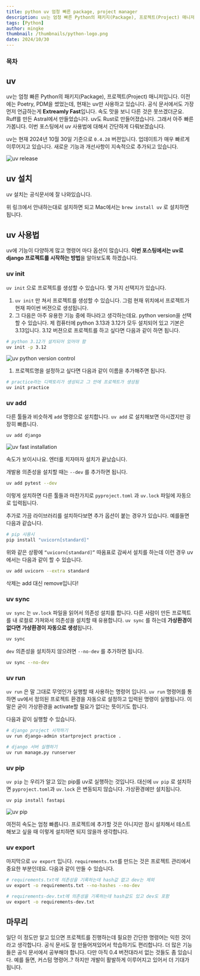 ```yaml
---
title: python uv 엄청 빠른 package, project manager
description: uv는 엄청 빠른 Python의 패키지(Package), 프로젝트(Project) 매니저입니다. Ruff를 만든 Astral에서 만들었습니다. uv도 Rust로 만들어졌습니다. 그래서 아주 빠른가봅니다. 이번 포스팅에서 uv 사용법에 대해서 간단하게 다뤄보겠습니다.
tags: [Python]
author: mingke
thumbnail: /thumbnails/python-logo.png
date: 2024/10/30
---
```


### 목차

## uv

uv는 엄청 빠른 Python의 패키지(Package), 프로젝트(Project) 매니저입니다. 이전에는 Poetry, PDM을 썼었는데, 현재는 uv만 사용하고 있습니다. 공식 문서에서도 가장 먼저 언급하는게 **Extreamly Fast**입니다. 속도 맛을 보니 다른 것은 못쓰겠더군요. Ruff를 만든 Astral에서 만들었습니다. uv도 Rust로 만들어졌습니다. 그래서 아주 빠른가봅니다. 이번 포스팅에서 uv 사용법에 대해서 간단하게 다뤄보겠습니다.

uv는 현재 2024년 10월 30일 기준으로 `0.4.28` 버젼입니다. 업데이트가 매우 빠르게 이루어지고 있습니다. 새로운 기능과 개선사항이 지속적으로 추가되고 있습니다.

<Image
  src="/python-uv/0.png"
  alt="uv release"
  caption="uv는 빠르게 업데이트 되는 중이네요"
  fullWidth={false}
/>

## uv 설치

uv 설치는 공식문서에 잘 나와있습니다.

<Link url="https://docs.astral.sh/uv/#getting-started" />

위 링크에서 안내하는대로 설치하면 되고 Mac에서는 `brew install uv` 로 설치하면 됩니다.

## uv 사용법

uv에 기능이 다양하게 많고 명령어 마다 옵션이 많습니다. **이번 포스팅에서는 uv로 django 프로젝트를 시작하는 방법**을 알아보도록 하겠습니다.

### uv init

`uv init` 으로 프로젝트를 생성할 수 있습니다. 몇 가지 선택지가 있습니다.

1. `uv init` 만 쳐서 프로젝트를 생성할 수 있습니다. 그럼 현재 위치에서 프로젝트가 현재 파이썬 버젼으로 생성됩니다.
2. 그 다음은 아주 유용한 기능 중에 하나라고 생각하는데요. python version을 선택할 수 있습니다. 제 컴퓨터에 python 3.13과 3.12가 모두 설치되어 있고 기본은 3.13입니다. 3.12 버젼으로 프로젝트를 하고 싶다면 다음과 같이 하면 됩니다.

```bash
# python 3.12가 설치되어 있어야 함
uv init -p 3.12
```

<Image
  src="/python-uv/01.png"
  alt="uv python version control"
  caption="uv로 python 버젼 쉽게 바꾸기 가능"
  fullWidth={false}
/>

1. 프로젝트명을 설정하고 싶다면 다음과 같이 이름을 추가해주면 됩니다.

```bash
# practice라는 디렉토리가 생성되고 그 안에 프로젝트가 생성됨
uv init practice
```

### uv add

다른 툴들과 비슷하게 `add` 명령으로 설치합니다. `uv add` 로 설치해보면 아시겠지만 굉장히 빠릅니다.

```bash
uv add django
```

<Image src="/python-uv/02.png" alt="uv fast installation" caption="uv의 빠른 설치 속도" />

속도가 보이시나요. 엔터를 치자마자 설치가 끝났습니다.

개발용 의존성을 설치할 때는 `--dev` 를 추가하면 됩니다.

```bash
uv add pytest --dev
```

이렇게 설치하면 다른 툴들과 마찬가지로 `pyproject.toml` 과 `uv.lock` 파일에 자동으로 입력됩니다.

추가로 가끔 라이브러리를 설치하다보면 추가 옵션이 붙는 경우가 있습니다. 예를들면 다음과 같습니다.

```bash
# pip 사용시
pip install "uvicorn[standard]"
```

위와 같은 상황에 `“uvicorn[standard]”` 따옴표로 감싸서 설치를 하는데 이런 경우 uv에서는 다음과 같이 할 수 있습니다.

```bash
uv add uvicorn --extra standard
```

<Callout emoji="💡">삭제는 add 대신 remove입니다!</Callout>

### uv sync

`uv sync` 는 `uv.lock` 파일을 읽어서 의존성 설치를 합니다. 다른 사람이 만든 프로젝트를 내 로컬로 가져와서 의존성을 설치할 때 유용합니다. `uv sync` 를 하는데 **가상환경이 없다면 가상환경이 자동으로 생성**됩니다.

```bash
uv sync
```

`dev` 의존성을 설치하지 않으려면 `--no-dev` 를 추가하면 됩니다.

```bash
uv sync --no-dev
```

### uv run

`uv run` 은 말 그대로 무엇인가 실행할 때 사용하는 명령어 입니다. `uv run` 명령어를 통하면 uv에서 정의된 프로젝트 환경을 자동으로 설정하고 입력된 명령이 실행됩니다. 이 말은 굳이 가상환경을 activate할 필요가 없다는 뜻이기도 합니다.

다음과 같이 실행할 수 있습니다.

```bash
# django project 시작하기
uv run django-admin startproject practice .

# django 서버 실행하기
uv run manage.py runserver
```

### uv pip

`uv pip` 는 우리가 알고 있는 pip를 uv로 실행하는 것입니다. 대신에 `uv pip` 로 설치하면 `pyproject.toml`과 `uv.lock` 은 변동되지 않습니다. 가상환경에만 설치됩니다.

```bash
uv pip install fastapi
```

<Image src="/python-uv/03.png" alt="uv pip" caption="uv pip로 설치하기" fullWidth={false} />

여전히 속도는 엄청 빠릅니다. 프로젝트에 추가할 것은 아니지만 잠시 설치해서 테스트해보고 싶을 때 이렇게 설치하면 되지 않을까 생각합니다.

### uv export

마지막으로 `uv export` 입니다. `requirements.txt`를 만드는 것은 프로젝트 관리에서 중요한 부분인데요. 다음과 같이 만들 수 있습니다.

```bash
# requirements.txt에 의존성을 기록하는데 hash값 없고 dev는 제외
uv export -o requirements.txt --no-hashes --no-dev

# requirements-dev.txt에 의존성을 기록하는데 hash값도 있고 dev도 포함
uv export -o requirements-dev.txt
```

## 마무리

일단 이 정도만 알고 있으면 프로젝트를 진행하는데 필요한 간단한 명령어는 익힌 것이라고 생각합니다. 공식 문서도 잘 만들어져있어서 학습하기도 편리합니다. 더 많은 기능들은 공식 문서에서 공부해야 합니다. 다만 아직 0.4 버전대라서 없는 것들도 좀 있습니다. 예를 들면, 커스텀 명령어..? 하지만 개발이 활발하게 이루어지고 있어서 더 기대가 됩니다.

<Link url="https://docs.astral.sh/uv/" />

<Link url="https://chaechae.life/blog/ruff-linter-formatter" />
